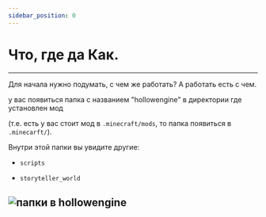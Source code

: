```yaml
---
sidebar_position: 0
---
```


# Что, где да Как.

---

Для начала нужно подумать, с чем же работать? А работать есть с чем.

у вас появиться папка с названием "hollowengine" в директории где установлен мод

(т.е. есть у вас стоит мод в `.minecraft/mods`, то папка появиться в `.minecarft/`).

Внутри этой папки вы увидите другие:

- `scripts`

- `storyteller_world`

![папки в hollowengine](../../../static/img/he-guide/1.png)
--

